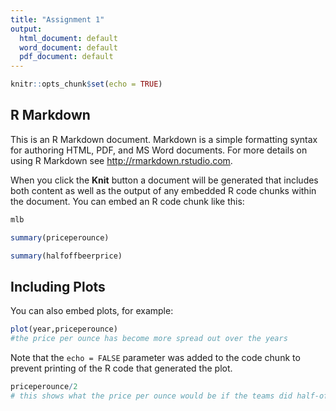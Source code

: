 ```yaml
---
title: "Assignment 1"
output:
  html_document: default
  word_document: default
  pdf_document: default
---
```


```r
knitr::opts_chunk$set(echo = TRUE)
```

## R Markdown

This is an R Markdown document. Markdown is a simple formatting syntax for authoring HTML, PDF, and MS Word documents. For more details on using R Markdown see <http://rmarkdown.rstudio.com>.

When you click the **Knit** button a document will be generated that includes both content as well as the output of any embedded R code chunks within the document. You can embed an R code chunk like this:
```r
mlb
```

```r
summary(priceperounce)
```
```r
summary(halfoffbeerprice)
```

## Including Plots

You can also embed plots, for example:

```r
plot(year,priceperounce)
#the price per ounce has become more spread out over the years
```

Note that the `echo = FALSE` parameter was added to the code chunk to prevent printing of the R code that generated the plot.
```r
priceperounce/2
# this shows what the price per ounce would be if the teams did half-off beer night promotions
```

